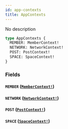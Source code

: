 ```yaml
---
id: app-contexts
title: AppContexts
---
```


No description

```graphql
type AppContexts {
  MEMBER: MemberContext!
  NETWORK: NetworkContext!
  POST: PostContext!
  SPACE: SpaceContext!
}
```

### Fields

#### `MEMBER` ([`MemberContext!`](/docs/graphql/objects/member-context))

#### `NETWORK` ([`NetworkContext!`](/docs/graphql/objects/network-context))

#### `POST` ([`PostContext!`](/docs/graphql/objects/post-context))

#### `SPACE` ([`SpaceContext!`](/docs/graphql/objects/space-context))
